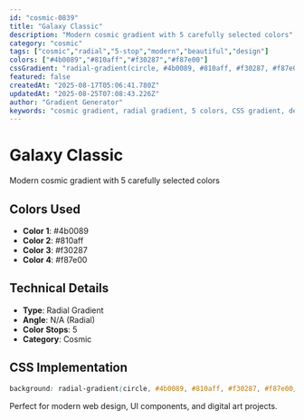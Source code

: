 ```yaml
---
id: "cosmic-0839"
title: "Galaxy Classic"
description: "Modern cosmic gradient with 5 carefully selected colors"
category: "cosmic"
tags: ["cosmic","radial","5-stop","modern","beautiful","design"]
colors: ["#4b0089","#810aff","#f30287","#f87e00"]
cssGradient: "radial-gradient(circle, #4b0089, #810aff, #f30287, #f87e00)"
featured: false
createdAt: "2025-08-17T05:06:41.780Z"
updatedAt: "2025-08-25T07:08:43.226Z"
author: "Gradient Generator"
keywords: "cosmic gradient, radial gradient, 5 colors, CSS gradient, design, #4b0089, #810aff, #f30287, #f87e00"
---
```


# Galaxy Classic

Modern cosmic gradient with 5 carefully selected colors

## Colors Used
- **Color 1**: #4b0089
- **Color 2**: #810aff
- **Color 3**: #f30287
- **Color 4**: #f87e00

## Technical Details
- **Type**: Radial Gradient
- **Angle**: N/A (Radial)
- **Color Stops**: 5
- **Category**: Cosmic

## CSS Implementation
```css
background: radial-gradient(circle, #4b0089, #810aff, #f30287, #f87e00);
```

Perfect for modern web design, UI components, and digital art projects.
